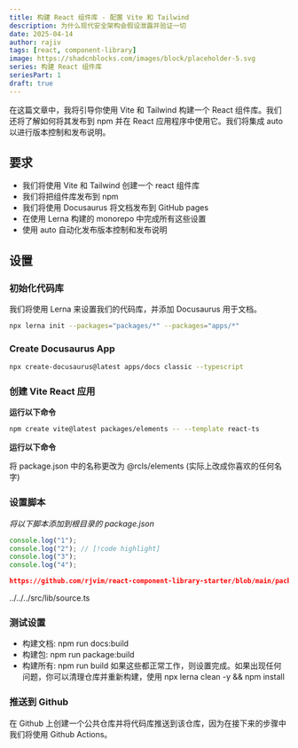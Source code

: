 ```yaml
---
title: 构建 React 组件库 - 配置 Vite 和 Tailwind
description: 为什么现代安全架构会假设泄露并验证一切
date: 2025-04-14
author: rajiv
tags: [react, component-library]
image: https://shadcnblocks.com/images/block/placeholder-5.svg
series: 构建 React 组件库
seriesPart: 1
draft: true
---
```



在这篇文章中，我将引导你使用 Vite 和 Tailwind 构建一个 React 组件库。我们还将了解如何将其发布到 npm 并在 React 应用程序中使用它。我们将集成 auto 以进行版本控制和发布说明。

## 要求

- 我们将使用 Vite 和 Tailwind 创建一个 react 组件库
- 我们将把组件库发布到 npm
- 我们将使用 Docusaurus 将文档发布到 GitHub pages
- 在使用 Lerna 构建的 monorepo 中完成所有这些设置
- 使用 auto 自动化发布版本控制和发布说明

## 设置

### 初始化代码库

我们将使用 Lerna 来设置我们的代码库，并添加 Docusaurus 用于文档。

```bash
npx lerna init --packages="packages/*" --packages="apps/*"
```

### Create Docusaurus App

```bash
npx create-docusaurus@latest apps/docs classic --typescript
```

### 创建 Vite React 应用

**运行以下命令**

```bash
npm create vite@latest packages/elements -- --template react-ts
```

**运行以下命令**

将 package.json 中的名称更改为 @rcls/elements (实际上改成你喜欢的任何名字)

### 设置脚本

_将以下脚本添加到根目录的 package.json_

```js
console.log("1");
console.log("2"); // [!code highlight]
console.log("3");
console.log("4");
```

```json reference title="package.json" customStyling="true"
https://github.com/rjvim/react-component-library-starter/blob/main/package.json#L8-L16
```

<GithubCodeBlock
  url="https://github.com/rjvim/react-component-library-starter/blob/main/package.json#L8-L16"
  extractLines={false}
  highlightLines="{2,8-16}"
/>

<include>../../../src/lib/source.ts</include>

### 测试设置

- 构建文档: npm run docs:build
- 构建包: npm run package:build
- 构建所有: npm run build
如果这些都正常工作，则设置完成。如果出现任何问题，你可以清理仓库并重新构建，使用 npx lerna clean -y && npm install

### 推送到 Github

在 Github 上创建一个公共仓库并将代码库推送到该仓库，因为在接下来的步骤中我们将使用 Github Actions。
